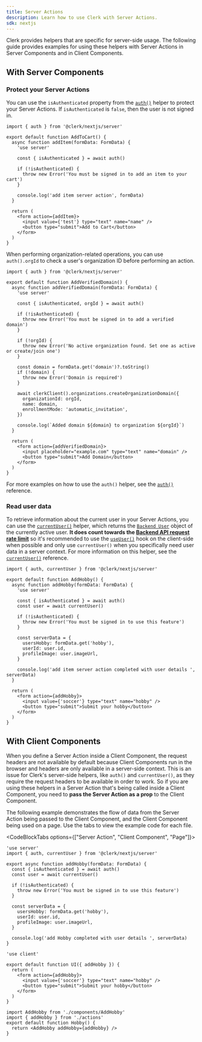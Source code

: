 ```yaml
---
title: Server Actions
description: Learn how to use Clerk with Server Actions.
sdk: nextjs
---
```


Clerk provides helpers that are specific for server-side usage. The following guide provides examples for using these helpers with Server Actions in Server Components and in Client Components.

## With Server Components

### Protect your Server Actions

You can use the `isAuthenticated` property from the [`auth()`](/docs/reference/nextjs/app-router/auth) helper to protect your Server Actions. If `isAuthenticated` is `false`, then the user is not signed in.

```tsx {{ filename: 'actions.ts' }}
import { auth } from '@clerk/nextjs/server'

export default function AddToCart() {
  async function addItem(formData: FormData) {
    'use server'

    const { isAuthenticated } = await auth()

    if (!isAuthenticated) {
      throw new Error('You must be signed in to add an item to your cart')
    }

    console.log('add item server action', formData)
  }

  return (
    <form action={addItem}>
      <input value={'test'} type="text" name="name" />
      <button type="submit">Add to Cart</button>
    </form>
  )
}
```

When performing organization-related operations, you can use `auth().orgId` to check a user's organization ID before performing an action.

```tsx {{ filename: 'actions.ts' }}
import { auth } from '@clerk/nextjs/server'

export default function AddVerifiedDomain() {
  async function addVerifiedDomain(formData: FormData) {
    'use server'

    const { isAuthenticated, orgId } = await auth()

    if (!isAuthenticated) {
      throw new Error('You must be signed in to add a verified domain')
    }

    if (!orgId) {
      throw new Error('No active organization found. Set one as active or create/join one')
    }

    const domain = formData.get('domain')?.toString()
    if (!domain) {
      throw new Error('Domain is required')
    }

    await clerkClient().organizations.createOrganizationDomain({
      organizationId: orgId,
      name: domain,
      enrollmentMode: 'automatic_invitation',
    })

    console.log(`Added domain ${domain} to organization ${orgId}`)
  }

  return (
    <form action={addVerifiedDomain}>
      <input placeholder="example.com" type="text" name="domain" />
      <button type="submit">Add Domain</button>
    </form>
  )
}
```

For more examples on how to use the `auth()` helper, see the [`auth()`](/docs/reference/nextjs/app-router/auth) reference.

### Read user data

To retrieve information about the current user in your Server Actions, you can use the [`currentUser()`](/docs/reference/nextjs/app-router/current-user) helper, which returns the [`Backend User`](/docs/reference/backend/types/backend-user) object of the currently active user. **It does count towards the [Backend API request rate limit](/docs/guides/how-clerk-works/system-limits)** so it's recommended to use the [`useUser()`](/docs/reference/hooks/use-user) hook on the client-side when possible and only use `currentUser()` when you specifically need user data in a server context. For more information on this helper, see the [`currentUser()`](/docs/reference/nextjs/app-router/current-user) reference.

```tsx {{ filename: 'app/page.tsx' }}
import { auth, currentUser } from '@clerk/nextjs/server'

export default function AddHobby() {
  async function addHobby(formData: FormData) {
    'use server'

    const { isAuthenticated } = await auth()
    const user = await currentUser()

    if (!isAuthenticated) {
      throw new Error('You must be signed in to use this feature')
    }

    const serverData = {
      usersHobby: formData.get('hobby'),
      userId: user.id,
      profileImage: user.imageUrl,
    }

    console.log('add item server action completed with user details ', serverData)
  }

  return (
    <form action={addHobby}>
      <input value={'soccer'} type="text" name="hobby" />
      <button type="submit">Submit your hobby</button>
    </form>
  )
}
```

## With Client Components

When you define a Server Action inside a Client Component, the request headers are not available by default because Client Components run in the browser and headers are only available in a server-side context. This is an issue for Clerk's server-side helpers, like `auth()` and `currentUser()`, as they require the request headers to be available in order to work. So if you are using these helpers in a Server Action that's being called inside a Client Component, you need to **pass the Server Action as a prop** to the Client Component.

The following example demonstrates the flow of data from the Server Action being passed to the Client Component, and the Client Component being used on a page. Use the tabs to view the example code for each file.

<CodeBlockTabs options={["Server Action", "Client Component", "Page"]}>
  ```tsx {{ filename: 'app/actions.ts' }}
  'use server'
  import { auth, currentUser } from '@clerk/nextjs/server'

  export async function addHobby(formData: FormData) {
    const { isAuthenticated } = await auth()
    const user = await currentUser()

    if (!isAuthenticated) {
      throw new Error('You must be signed in to use this feature')
    }

    const serverData = {
      usersHobby: formData.get('hobby'),
      userId: user.id,
      profileImage: user.imageUrl,
    }

    console.log('add Hobby completed with user details ', serverData)
  }
  ```

  ```tsx {{ filename: 'app/components/AddHobby.tsx' }}
  'use client'

  export default function UI({ addHobby }) {
    return (
      <form action={addHobby}>
        <input value={'soccer'} type="text" name="hobby" />
        <button type="submit">Submit your hobby</button>
      </form>
    )
  }
  ```

  ```tsx {{ filename: 'app/page.tsx' }}
  import AddHobby from './components/AddHobby'
  import { addHobby } from './actions'
  export default function Hobby() {
    return <AddHobby addHobby={addHobby} />
  }
  ```
</CodeBlockTabs>
